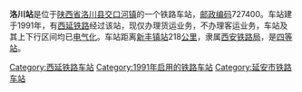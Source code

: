 {{noteTA
|1=zh-cn:始发车次; zh-hk:列車班次;
|2=zh-cn:车次; zh-hk:班次;
}}
{{Infobox China railway station 
|车站名称 = 洛川站
|车站名称拼音 = 
|车站地址 = [[陕西省|陕西省]][[洛川县|洛川县]]
|归属 = [[西安铁路局|西安铁路局]]
|车站等级 = [[四等站_(中铁)|四等站]]
|线路 = [[西延铁路|西延铁路]]
}}
'''洛川站'''是位于[[陕西省|陕西省]][[洛川县|洛川县]][[交口河镇|交口河镇]]的一个铁路车站，[[邮政编码|邮政编码]]727400。车站建于1991年，有[[西延铁路|西延铁路]]经过该站，现仅办理货运业务，不办理客运业务，车站及其上下行区间均已[[电气化|电气化]]。车站距离[[新丰镇站|新丰镇站]]218[[公里|公里]]，隶属[[西安铁路局|西安铁路局]]，是[[四等站_(中铁)|四等站]]。


{{start rail box}}
{{s-inop|[[弥家河站|弥家河站]]}}
{{s-line|[[西延铁路|西延铁路]]}}
{{s-inop|[[富县站|富县站]]}}
{{end box}}

{{西延铁路}}
{{铁路车站小作品}}
{{陕西小作品}}

[[Category:西延铁路车站|Category:西延铁路车站]]
[[Category:1991年启用的铁路车站|Category:1991年启用的铁路车站]]
[[Category:延安市铁路车站|Category:延安市铁路车站]]